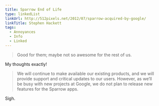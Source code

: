 ```yaml
---
title: Sparrow End of Life
type: linkedList
linkUrl: http://512pixels.net/2012/07/sparrow-acquired-by-google/
linkTitle: Stephen Hackett
tags:
  - Annoyances
  - Info
  - Linked
---
```


> Good for them; maybe not so awesome for the rest of us.

My thoughts exactly!

> We will continue to make available our existing products, and we will provide support and critical updates to our users. However, as we’ll be busy with new projects at Google, we do not plan to release new features for the Sparrow apps.

Sigh.
